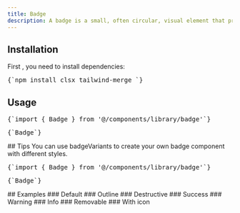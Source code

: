 ```yaml
---
title: Badge
description: A badge is a small, often circular, visual element that provides information or context about an item. It can be used to indicate status, notifications, or other relevant details.
---
```


<ComponentPreview name="badge-demo" />

## Installation

<div className="not-prose px-4 md:px-0">
  <Step>
    <StepItem title="Install Dependencies">
      First , you need to install dependencies:
      <Pre className="language-bash">{`npm install clsx tailwind-merge `}</Pre>
    </StepItem>
    <StepItem title="Create utils.ts">
      <ComponentUtilsText />
      <ComponentUtils />
    </StepItem>
    <StepItem title="Create Badge Component">
      <ComponentSource name="badge-demo" />
    </StepItem>
  </Step>
</div>

## Usage

<div className="not-prose space-y-6">
  <Pre>{`import { Badge } from '@/components/library/badge'`}</Pre>
  <Pre>{`<Badge variant="outline">Badge</Badge>`}</Pre>
</div>
## Tips
You can use <MdxBadge>badgeVariants</MdxBadge> to create your own badge component with different styles.
<div className="not-prose space-y-6">
  <Pre>{`import { Badge } from '@/components/library/badge'`}</Pre>
  <Pre>{`<Link className={badgeVariants({ variant: "outline" })}>Badge</Link>`}</Pre>
</div>
## Examples 
### Default
<ComponentPreview name="badge-demo" />
### Outline
<ComponentPreview name="badge-demo" variant="outline" />
### Destructive
<ComponentPreview name="badge-demo" variant="destructive" />
### Success
<ComponentPreview name="badge-demo" variant="success" />
### Warning
<ComponentPreview name="badge-demo" variant="warning" />
### Info
<ComponentPreview name="badge-demo" variant="info" />
### Removable
<ComponentPreview name="badge-demo" variant="removable" />
### With icon
<ComponentPreview name="badge-demo" variant="icon" />
